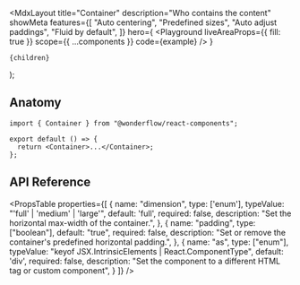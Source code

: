 

  <MdxLayout
    title="Container"
    description="Who contains the content"
    showMeta
    features={[
      "Auto centering",
      "Predefined sizes",
      "Auto adjust paddings",
      "Fluid by default",
    ]}
    hero={
      <Playground
        liveAreaProps={{ fill: true }}
        scope={{ ...components }}
        code={example}
      />
    }
  >
    {children}
  </MdxLayout>
);

## Anatomy

```tsx highlight=1,4
import { Container } from "@wonderflow/react-components";

export default () => {
  return <Container>...</Container>;
};
```

## API Reference

<PropsTable
  properties={[
    {
      name: "dimension",
      type: ['enum'],
      typeValue: "'full' | 'medium' | 'large'",
      default: 'full',
      required: false,
      description: "Set the horizontal max-width of the container.",
    },
    {
      name: "padding",
      type: ["boolean"],
      default: "true",
      required: false,
      description: "Set or remove the container's predefined horizontal padding.",
    },
    {
      name: "as",
      type: ["enum"],
      typeValue: "keyof JSX.IntrinsicElements | React.ComponentType<any>",
      default: 'div',
      required: false,
      description:
        "Set the component to a different HTML tag or custom component",
    }
  ]}
/>
